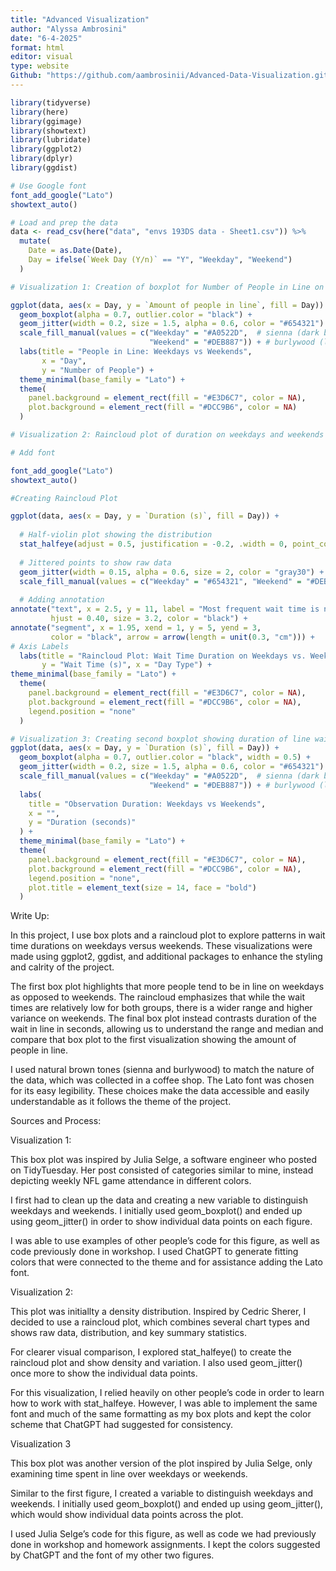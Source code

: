 ```yaml
---
title: "Advanced Visualization"
author: "Alyssa Ambrosini"
date: "6-4-2025"
format: html
editor: visual
type: website
Github: "https://github.com/aambrosinii/Advanced-Data-Visualization.git"
---
```


```r
library(tidyverse)
library(here)
library(ggimage)
library(showtext)
library(lubridate)
library(ggplot2)
library(dplyr)
library(ggdist)
```

```r
# Use Google font
font_add_google("Lato")
showtext_auto()

# Load and prep the data
data <- read_csv(here("data", "envs 193DS data - Sheet1.csv")) %>%
  mutate(
    Date = as.Date(Date),
    Day = ifelse(`Week Day (Y/n)` == "Y", "Weekday", "Weekend")
  )
```

```r
# Visualization 1: Creation of boxplot for Number of People in Line on Weekdays vs. Weekends

ggplot(data, aes(x = Day, y = `Amount of people in line`, fill = Day)) +
  geom_boxplot(alpha = 0.7, outlier.color = "black") +
  geom_jitter(width = 0.2, size = 1.5, alpha = 0.6, color = "#654321") +
  scale_fill_manual(values = c("Weekday" = "#A0522D",  # sienna (dark brown)
                               "Weekend" = "#DEB887")) + # burlywood (light brown)
  labs(title = "People in Line: Weekdays vs Weekends",
       x = "Day",
       y = "Number of People") +
  theme_minimal(base_family = "Lato") +
  theme(
    panel.background = element_rect(fill = "#E3D6C7", color = NA),
    plot.background = element_rect(fill = "#DCC9B6", color = NA)
  )
```

```r

# Visualization 2: Raincloud plot of duration on weekdays and weekends

# Add font

font_add_google("Lato")
showtext_auto()

#Creating Raincloud Plot

ggplot(data, aes(x = Day, y = `Duration (s)`, fill = Day)) +
  
  # Half-violin plot showing the distribution
  stat_halfeye(adjust = 0.5, justification = -0.2, .width = 0, point_colour = NA) +
  
  # Jittered points to show raw data
  geom_jitter(width = 0.15, alpha = 0.6, size = 2, color = "gray30") +
  scale_fill_manual(values = c("Weekday" = "#654321", "Weekend" = "#DEB887")) +
  
  # Adding annotation
annotate("text", x = 2.5, y = 11, label = "Most frequent wait time is near zero for each group", 
         hjust = 0.40, size = 3.2, color = "black") +
annotate("segment", x = 1.95, xend = 1, y = 5, yend = 3, 
         color = "black", arrow = arrow(length = unit(0.3, "cm"))) +
# Axis Labels
  labs(title = "Raincloud Plot: Wait Time Duration on Weekdays vs. Weekends",
       y = "Wait Time (s)", x = "Day Type") +
theme_minimal(base_family = "Lato") +
  theme(
    panel.background = element_rect(fill = "#E3D6C7", color = NA),
    plot.background = element_rect(fill = "#DCC9B6", color = NA),
    legend.position = "none"
  )
```

```r
# Visualization 3: Creating second boxplot showing duration of line wait on weekdays vs. weekends
ggplot(data, aes(x = Day, y = `Duration (s)`, fill = Day)) +
  geom_boxplot(alpha = 0.7, outlier.color = "black", width = 0.5) +
  geom_jitter(width = 0.2, size = 1.5, alpha = 0.6, color = "#654321") +
  scale_fill_manual(values = c("Weekday" = "#A0522D",  # sienna (dark brown)
                               "Weekend" = "#DEB887")) + # burlywood (light brown)
  labs(
    title = "Observation Duration: Weekdays vs Weekends",
    x = "",
    y = "Duration (seconds)"
  ) +
  theme_minimal(base_family = "Lato") +
  theme(
    panel.background = element_rect(fill = "#E3D6C7", color = NA),
    plot.background = element_rect(fill = "#DCC9B6", color = NA),
    legend.position = "none",
    plot.title = element_text(size = 14, face = "bold")
  )

```

Write Up:

In this project, I use box plots and a raincloud plot to explore patterns in wait time durations on weekdays versus weekends. These visualizations were made using ggplot2, ggdist, and additional packages to enhance the styling and calrity of the project.

The first box plot highlights that more people tend to be in line on weekdays as opposed to weekends. The raincloud emphasizes that while the wait times are relatively low for both groups, there is a wider range and higher variance on weekends. The final box plot instead contrasts duration of the wait in line in seconds, allowing us to understand the range and median and compare that box plot to the first visualization showing the amount of people in line.

I used natural brown tones (sienna and burlywood) to match the nature of the data, which was collected in a coffee shop. The Lato font was chosen for its easy legibility. These choices make the data accessible and easily understandable as it follows the theme of the project.

Sources and Process:

Visualization 1:

This box plot was inspired by Julia Selge, a software engineer who posted on TidyTuesday. Her post consisted of categories similar to mine, instead depicting weekly NFL game attendance in different colors.

I first had to clean up the data and creating a new variable to distinguish weekdays and weekends. I initially used geom_boxplot() and ended up using geom_jitter() in order to show individual data points on each figure.

I was able to use examples of other people's code for this figure, as well as code previously done in workshop. I used ChatGPT to generate fitting colors that were connected to the theme and for assistance adding the Lato font.

Visualization 2:

This plot was initiallty a density distribution. Inspired by Cedric Sherer, I decided to use a raincloud plot, which combines several chart types and shows raw data, distribution, and key summary statistics.

For clearer visual comparison, I explored stat_halfeye() to create the raincloud plot and show density and variation. I also used geom_jitter() once more to show the individual data points.

For this visualization, I relied heavily on other people's code in order to learn how to work with stat_halfeye. However, I was able to implement the same font and much of the same formatting as my box plots and kept the color scheme that ChatGPT had suggested for consistency.

Visualization 3

This box plot was another version of the plot inspired by Julia Selge, only examining time spent in line over weekdays or weekends.

Similar to the first figure, I created a variable to distinguish weekdays and weekends. I initially used geom_boxplot() and ended up using geom_jitter(), which would show individual data points across the plot.

I used Julia Selge's code for this figure, as well as code we had previously done in workshop and homework assignments. I kept the colors suggested by ChatGPT and the font of my other two figures.
